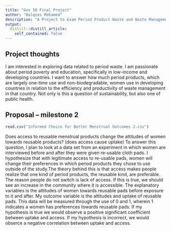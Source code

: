 ```yaml
---
title: "Gov 50 Final Project"
author: "Balqies Mohamed"
description: "A Project to Exam Period Product Waste and Waste Management in Developing and Low-income Countries" 
output:
  distill::distill_article:
    self_contained: false
---
```




## Project thoughts

I am interested in exploring data related to period waste. I am passionate about period poverty and education, specifically in low-income and developing countries. I want to answer how much period products, which are largely one-time use and non-biodegradable, women use in developing countries in relation to the efficiency and productivity of waste management in that country. Not only is this a question of sustainability, but also one of public health. 


## Proposal -- milestone 2 

```r
read.csv("Informed Choice for Better Menstrual Outcomes 2.csv")
```
Does access to reusable menstrual products change the attitudes of women towards reusable products? (does access cause uptake) To answer this question, I plan to look at a data set from an experiment in which women are interviewed before and after they were given re-usable cloth pads. I hypothesize that with legitimate access to re-usable pads, women will change their preferences in which period products they chose to use outside of the study.The theory behind this is that access makes people realize that one kind of period products, the reusable kind, are preferable. The reason people do not switch is lack of access. If this is true, we should see an increase in the community where it is accessible. The explanatory variables is the attitudes of women towards reusable pads before exposure to it and after. My outcome variable is the attitudes and uptake of reusable pads. This data will be measured through the use of 0 and 1, wherein 1 indicates a women has preferences towards reusable pads. If my hypothesis is true we would observe a positive significant coefficient between uptake and access. If my hypothesis is incorrect, we would obserce a negative correlation between uptake and access. 


